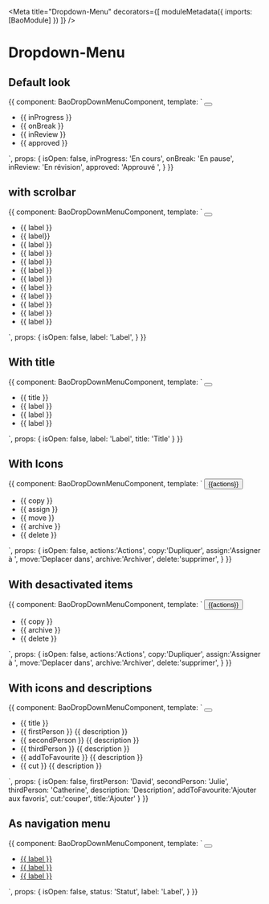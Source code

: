 
<Meta
  title="Dropdown-Menu"
  decorators={[
    moduleMetadata({
      imports: [BaoModule]
    })
  ]}
/>

# Dropdown-Menu

## Default look

<Preview>
  <Story name="dropdown-menu">
    {{
      component: BaoDropDownMenuComponent,
      template: `
            <button bao-button aria-expanded="isOpen" (click)="isOpen = !isOpen" type="utility" level="tertiary" cdkOverlayOrigin #trigger="cdkOverlayOrigin">
              <bao-icon svgIcon="icon-more-vertical"></bao-icon>
            </button>
            <bao-dropdown-menu [triggerOrigin]="trigger" class="visible-scrollbar" [isOpen]="isOpen">
              <ul>
                <li bao-dropdown-menu-item >                  
                  <bao-dropdown-menu-content >
                    <bao-dropdown-menu-label>
                      {{ inProgress }}
                    </bao-dropdown-menu-label>
                  </bao-dropdown-menu-content> 
                </li>
                <li bao-dropdown-menu-item >                  
                  <bao-dropdown-menu-content >
                    <bao-dropdown-menu-label>
                      {{ onBreak }}
                    </bao-dropdown-menu-label>
                  </bao-dropdown-menu-content> 
                </li>
                <li bao-dropdown-menu-item >                  
                  <bao-dropdown-menu-content >
                    <bao-dropdown-menu-label>
                      {{ inReview }}
                    </bao-dropdown-menu-label>
                  </bao-dropdown-menu-content> 
                </li>
                <li bao-dropdown-menu-item >                  
                  <bao-dropdown-menu-content >
                    <bao-dropdown-menu-label>
                      {{ approved }}
                    </bao-dropdown-menu-label>
                  </bao-dropdown-menu-content> 
                </li>
              </ul>
            </bao-dropdown-menu>
    `,
      props: {
        isOpen: false,
        inProgress: 'En cours',
        onBreak: 'En pause',
        inReview: 'En révision',
        approved: 'Approuvé ',
      }
    }}
  </Story>
</Preview>


## with scrolbar

<Preview>
  <Story name="dropdown-menu-with-scrollbar">
    {{
      component: BaoDropDownMenuComponent,
      template: `
            <button bao-button aria-expanded="isOpen" (click)="isOpen = !isOpen" type="utility" level="tertiary" cdkOverlayOrigin #trigger="cdkOverlayOrigin">
              <bao-icon svgIcon="icon-chevron-right"></bao-icon>
            </button>
            <bao-dropdown-menu [triggerOrigin]="trigger" class="visible-scrollbar" [isOpen]="isOpen">
              <ul>
               <li bao-dropdown-menu-item >                  
                  <bao-dropdown-menu-content >
                    <bao-dropdown-menu-label>
                      {{ label }}
                    </bao-dropdown-menu-label>
                  </bao-dropdown-menu-content> 
                </li>
                <li bao-dropdown-menu-item >                  
                  <bao-dropdown-menu-content >
                    <bao-dropdown-menu-label>
                      {{ label}}
                    </bao-dropdown-menu-label>
                  </bao-dropdown-menu-content> 
                </li>
                <li bao-dropdown-menu-item >                  
                  <bao-dropdown-menu-content >
                    <bao-dropdown-menu-label>
                      {{ label }}
                    </bao-dropdown-menu-label>
                  </bao-dropdown-menu-content> 
                </li>
                <li bao-dropdown-menu-item >                  
                  <bao-dropdown-menu-content >
                    <bao-dropdown-menu-label>
                      {{ label }}
                    </bao-dropdown-menu-label>
                  </bao-dropdown-menu-content> 
                </li>               
                <li bao-dropdown-menu-item >                  
                  <bao-dropdown-menu-content >
                    <bao-dropdown-menu-label>
                      {{ label }}
                    </bao-dropdown-menu-label>
                  </bao-dropdown-menu-content> 
                </li>
                <li bao-dropdown-menu-item >                  
                  <bao-dropdown-menu-content >
                    <bao-dropdown-menu-label>
                      {{ label }}
                    </bao-dropdown-menu-label>
                  </bao-dropdown-menu-content> 
                </li>
                <li bao-dropdown-menu-item >                  
                  <bao-dropdown-menu-content >
                    <bao-dropdown-menu-label>
                      {{ label }}
                    </bao-dropdown-menu-label>
                  </bao-dropdown-menu-content> 
                </li>
                <li bao-dropdown-menu-item >                  
                  <bao-dropdown-menu-content >
                    <bao-dropdown-menu-label>
                      {{ label }}
                    </bao-dropdown-menu-label>
                  </bao-dropdown-menu-content> 
                </li>
               <li bao-dropdown-menu-item >                  
                  <bao-dropdown-menu-content >
                    <bao-dropdown-menu-label>
                      {{ label }}
                    </bao-dropdown-menu-label>
                  </bao-dropdown-menu-content> 
                </li>
                <li bao-dropdown-menu-item >                  
                  <bao-dropdown-menu-content >
                    <bao-dropdown-menu-label>
                      {{ label }}
                    </bao-dropdown-menu-label>
                  </bao-dropdown-menu-content> 
                </li>
                <li bao-dropdown-menu-item >                  
                  <bao-dropdown-menu-content >
                    <bao-dropdown-menu-label>
                      {{ label }}
                    </bao-dropdown-menu-label>
                  </bao-dropdown-menu-content> 
                </li>
                <li bao-dropdown-menu-item >                  
                  <bao-dropdown-menu-content >
                    <bao-dropdown-menu-label>
                      {{ label }}
                    </bao-dropdown-menu-label>
                  </bao-dropdown-menu-content> 
                </li>
              </ul>
            </bao-dropdown-menu>
    `,
      props: {
        isOpen: false,
        label: 'Label',
      }
    }}
  </Story>
</Preview>

## With title

<Preview>
  <Story name="dropdown-menu with title">
    {{
      component: BaoDropDownMenuComponent,
      template: `
            <button bao-button (click)="isOpen = !isOpen" aria-expanded="isOpen" type="utility" level="tertiary" cdkOverlayOrigin #trigger="cdkOverlayOrigin">
              <bao-icon svgIcon="icon-chevron-up"></bao-icon>
            </button>
            <bao-dropdown-menu [triggerOrigin]="trigger" [isOpen]="isOpen" >
              <ul>
                <li bao-dropdown-menu-title aria-current="page">{{ title }}</li>
                <li bao-dropdown-menu-item >                  
                  <bao-dropdown-menu-content >
                    <bao-dropdown-menu-label>
                      {{ label }}
                    </bao-dropdown-menu-label>
                  </bao-dropdown-menu-content> 
                </li>
                <li bao-dropdown-menu-item >                  
                  <bao-dropdown-menu-content >
                    <bao-dropdown-menu-label>
                      {{ label }}
                    </bao-dropdown-menu-label>
                  </bao-dropdown-menu-content> 
                </li>
              <li bao-dropdown-menu-item >                  
                <bao-dropdown-menu-content >
                  <bao-dropdown-menu-label>
                    {{ label }}
                  </bao-dropdown-menu-label>
                </bao-dropdown-menu-content> 
              </li>
              </ul>
            </bao-dropdown-menu>
    `,
      props: {
        isOpen: false,
        label: 'Label',
        title: 'Title'
      }
    }}
  </Story>
</Preview>

## With Icons

<Preview>
  <Story name="dropdown-menu with icons">
    {{
      component: BaoDropDownMenuComponent,
      template: `
           <button bao-button (click)="isOpen = !isOpen" aria-expanded="isOpen" type="utility" level="secondary" cdkOverlayOrigin #trigger="cdkOverlayOrigin" 
            size="medium" style="margin-right: 1rem;">
              <span>{{actions}}</span>
              <bao-icon svgIcon="icon-chevron-down"></bao-icon>
            </button>
            <bao-dropdown-menu [triggerOrigin]="trigger" [isOpen]="isOpen">
              <ul>
                <li bao-dropdown-menu-item>
                  <bao-icon svgIcon="icon-copy"></bao-icon>
                  <bao-dropdown-menu-content >
                    <bao-dropdown-menu-label>
                      {{ copy }}
                    </bao-dropdown-menu-label>
                  </bao-dropdown-menu-content>  
                </li>
                <li bao-dropdown-menu-item>
                  <bao-icon svgIcon="icon-user"></bao-icon>
                  <bao-dropdown-menu-content>
                    <bao-dropdown-menu-label>
                      {{ assign }}
                    </bao-dropdown-menu-label>
                  </bao-dropdown-menu-content>  
                </li>
                <li bao-dropdown-menu-item>
                  <bao-icon svgIcon="icon-folder"></bao-icon>
                  <bao-dropdown-menu-content>
                    <bao-dropdown-menu-label>
                      {{ move }}
                    </bao-dropdown-menu-label>
                  </bao-dropdown-menu-content>  
                </li>
                <bao-divider></bao-divider>
                <li bao-dropdown-menu-item>                 
                  <bao-dropdown-menu-content>
                    <bao-dropdown-menu-label>
                      {{ archive }}
                    </bao-dropdown-menu-label>
                  </bao-dropdown-menu-content> 
                  <bao-icon svgIcon="icon-archive"></bao-icon> 
                </li>
                <li bao-dropdown-menu-item>                 
                  <bao-dropdown-menu-content>
                    <bao-dropdown-menu-label>
                      {{ delete }}
                    </bao-dropdown-menu-label>
                  </bao-dropdown-menu-content> 
                  <bao-icon svgIcon="icon-trash"></bao-icon> 
                </li>
              </ul>
            </bao-dropdown-menu>
    `,
      props: {
        isOpen: false,
        actions:'Actions',
        copy:'Dupliquer',
        assign:'Assigner à ',
        move:'Deplacer dans',
        archive:'Archiver',
        delete:'supprimer',
      }
    }}
  </Story>
</Preview>

## With desactivated items

<Preview>
  <Story name="dropdown-menu with desactivated items">
    {{
      component: BaoDropDownMenuComponent,
      template: `
           <button bao-button (click)="isOpen = !isOpen" aria-expanded="isOpen" type="editorial" level="primary" cdkOverlayOrigin #trigger="cdkOverlayOrigin" 
            size="medium" style="margin-right: 1rem;">
              <span>{{actions}}</span>
              <bao-icon svgIcon="icon-chevron-up"></bao-icon>
            </button>
            <bao-dropdown-menu [triggerOrigin]="trigger" [isOpen]="isOpen">
              <ul>
                <li bao-dropdown-menu-item [isDisabled]="true">
                  <bao-icon svgIcon="icon-copy" color="tertiary"></bao-icon>
                  <bao-dropdown-menu-content >
                    <bao-dropdown-menu-label >
                      {{ copy }}
                    </bao-dropdown-menu-label>
                  </bao-dropdown-menu-content>  
                </li>   
                <li bao-dropdown-menu-item> 
                  <bao-icon svgIcon="icon-archive"></bao-icon> 
                  <bao-dropdown-menu-content>
                    <bao-dropdown-menu-label>
                      {{ archive }}
                    </bao-dropdown-menu-label>
                  </bao-dropdown-menu-content> 
                </li>
                <li bao-dropdown-menu-item [isDisabled]="true"> 
                  <bao-icon svgIcon="icon-trash"></bao-icon> 
                  <bao-dropdown-menu-content>
                    <bao-dropdown-menu-label >
                      {{ delete }}
                    </bao-dropdown-menu-label>
                  </bao-dropdown-menu-content> 
                </li>
              </ul>
            </bao-dropdown-menu>
    `,
      props: {
        isOpen: false,
        actions:'Actions',
        copy:'Dupliquer',
        assign:'Assigner à ',
        move:'Deplacer dans',
        archive:'Archiver',
        delete:'supprimer',
      }
    }}
  </Story>
</Preview>

## With icons and descriptions

<Preview>
  <Story name="dropdown-menu with icons and descriptions">
    {{
      component: BaoDropDownMenuComponent,
      template: `
            <button bao-button (click)="isOpen = !isOpen" aria-expanded="isOpen" type="utility" level="tertiary" cdkOverlayOrigin #trigger="cdkOverlayOrigin">
              <bao-icon svgIcon="icon-more-vertical"></bao-icon>
            </button>
            <bao-dropdown-menu [triggerOrigin]="trigger" [isOpen]="isOpen">
              <ul>
                <li bao-dropdown-menu-title>{{ title }}</li>
                <li bao-dropdown-menu-item >
                    <bao-icon svgIcon="icon-user"></bao-icon>
                  <bao-dropdown-menu-content>
                    <bao-dropdown-menu-label >{{ firstPerson }}</bao-dropdown-menu-label>
                    <bao-dropdown-menu-description>{{ description }}</bao-dropdown-menu-description>
                  </bao-dropdown-menu-content>
                </li>
                  <li bao-dropdown-menu-item>
                    <bao-icon svgIcon="icon-user"></bao-icon>
                    <bao-dropdown-menu-content>
                      <bao-dropdown-menu-label>{{ secondPerson }}</bao-dropdown-menu-label>
                      <bao-dropdown-menu-description>{{ description }}</bao-dropdown-menu-description>
                  </bao-dropdown-menu-content>
                </li>
                <li bao-dropdown-menu-item>
                  <bao-icon svgIcon="icon-user"></bao-icon>
                  <bao-dropdown-menu-content>
                    <bao-dropdown-menu-label>{{ thirdPerson }}</bao-dropdown-menu-label>
                    <bao-dropdown-menu-description>{{ description }}</bao-dropdown-menu-description>
                  </bao-dropdown-menu-content>
                </li>
                <bao-divider></bao-divider>
                <li bao-dropdown-menu-item>
                  <bao-icon svgIcon="icon-star"></bao-icon>
                  <bao-dropdown-menu-content>
                    <bao-dropdown-menu-label>{{ addToFavourite }}</bao-dropdown-menu-label>
                    <bao-dropdown-menu-description>{{ description }}</bao-dropdown-menu-description>
                  </bao-dropdown-menu-content>
                </li>
                <li bao-dropdown-menu-item>
                  <bao-icon svgIcon="icon-cut"></bao-icon>
                  <bao-dropdown-menu-content>
                    <bao-dropdown-menu-label>{{ cut }}</bao-dropdown-menu-label>
                    <bao-dropdown-menu-description>{{ description }}</bao-dropdown-menu-description>
                  </bao-dropdown-menu-content>
                </li>
              </ul>
            </bao-dropdown-menu>
    `,
      props: {
        isOpen: false,
        firstPerson: 'David',
        secondPerson: 'Julie',
        thirdPerson: 'Catherine',
        description: 'Description',
        addToFavourite:'Ajouter aux favoris',
        cut:'couper',
        title:'Ajouter'
      }
    }}
  </Story>
</Preview>

## As navigation menu 

<Preview>
  <Story name="dropdown-menu as navigation menu">
    {{
      component: BaoDropDownMenuComponent,
      template: `
            <button bao-button (click)="isOpen = !isOpen" aria-expanded="isOpen" type="utility" level="tertiary" cdkOverlayOrigin #trigger="cdkOverlayOrigin" 
            size="medium" style="margin-right: 1rem;">    
              <bao-icon svgIcon="icon-chevron-down"></bao-icon>
            </button>
            <bao-dropdown-menu [triggerOrigin]="trigger" [isOpen]="isOpen">
              <ul>
                <li bao-dropdown-menu-item>
                  <bao-dropdown-menu-content >
                    <a bao-dropdown-menu-label href="#"  aria-current="page">
                      {{ label }}
                    </a>
                  </bao-dropdown-menu-content >
                </li>
                <li bao-dropdown-menu-item>
                  <bao-dropdown-menu-content >
                    <a bao-dropdown-menu-label href="#" >
                      {{ label }}
                    </a>
                  </bao-dropdown-menu-content >
                </li> 
                <li bao-dropdown-menu-item>
                  <bao-dropdown-menu-content >
                    <a bao-dropdown-menu-label href="#">
                      {{ label }}
                    </a>
                  </bao-dropdown-menu-content >
                </li>   
              </ul>
            </bao-dropdown-menu>
    `,
      props: {
        isOpen: false,
        status: 'Statut',
        label: 'Label',
      }
    }}
  </Story>
</Preview>